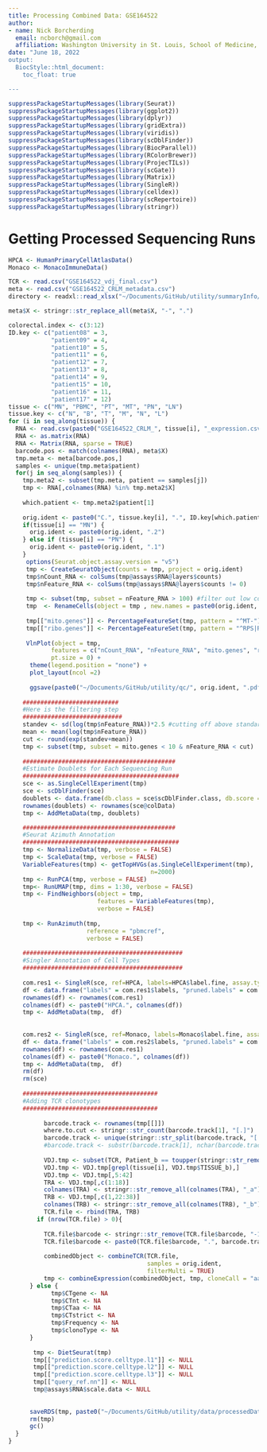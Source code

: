 ```yaml
---
title: Processing Combined Data: GSE164522
author: 
- name: Nick Borcherding
  email: ncborch@gmail.com
  affiliation: Washington University in St. Louis, School of Medicine, St. Louis, MO, USA
date: "June 18, 2022
output:
  BiocStyle::html_document:
    toc_float: true

---
```



```r
suppressPackageStartupMessages(library(Seurat))
suppressPackageStartupMessages(library(ggplot2))
suppressPackageStartupMessages(library(dplyr))
suppressPackageStartupMessages(library(gridExtra))
suppressPackageStartupMessages(library(viridis))
suppressPackageStartupMessages(library(scDblFinder))
suppressPackageStartupMessages(library(BiocParallel))
suppressPackageStartupMessages(library(RColorBrewer))
suppressPackageStartupMessages(library(ProjecTILs))
suppressPackageStartupMessages(library(scGate))
suppressPackageStartupMessages(library(Matrix))
suppressPackageStartupMessages(library(SingleR))
suppressPackageStartupMessages(library(celldex))
suppressPackageStartupMessages(library(scRepertoire))
suppressPackageStartupMessages(library(stringr))
```


# Getting Processed Sequencing Runs

```r
HPCA <- HumanPrimaryCellAtlasData()
Monaco <- MonacoImmuneData()

TCR <- read.csv("GSE164522_vdj_final.csv")
meta <- read.csv("GSE164522_CRLM_metadata.csv")
directory <- readxl::read_xlsx("~/Documents/GitHub/utility/summaryInfo/sample.directory.xlsx")

meta$X <- stringr::str_replace_all(meta$X, "-", ".")

colorectal.index <- c(3:12)
ID.key <- c("patient08" = 3, 
            "patient09" = 4,
            "patient10" = 5,
            "patient11" = 6,
            "patient12" = 7, 
            "patient13" = 8,
            "patient14" = 9,
            "patient15" = 10, 
            "patient16" = 11, 
            "patient17" = 12)
tissue <- c("MN", "PBMC", "PT", "MT", "PN", "LN")
tissue.key <- c("N", "B", "T", "M", "N", "L")
for (i in seq_along(tissue)) {
  RNA <- read.csv(paste0("GSE164522_CRLM_", tissue[i], "_expression.csv"), row.names = 1)
  RNA <- as.matrix(RNA)
  RNA <- Matrix(RNA, sparse = TRUE)
  barcode.pos <- match(colnames(RNA), meta$X)
  tmp.meta <- meta[barcode.pos,]
  samples <- unique(tmp.meta$patient)
  for(j in seq_along(samples)) {
    tmp.meta2 <- subset(tmp.meta, patient == samples[j])
    tmp <- RNA[,colnames(RNA) %in% tmp.meta2$X]
    
    which.patient <- tmp.meta2$patient[1]
    
    orig.ident <- paste0("C.", tissue.key[i], ".", ID.key[which.patient])
    if(tissue[i] == "MN") {
      orig.ident <- paste0(orig.ident, ".2")
    } else if (tissue[i] == "PN") {
      orig.ident <- paste0(orig.ident, ".1")
    }
     options(Seurat.object.assay.version = "v5")
     tmp <- CreateSeuratObject(counts = tmp, project = orig.ident)
     tmp$nCount_RNA <- colSums(tmp@assays$RNA@layers$counts)
     tmp$nFeature_RNA <- colSums(tmp@assays$RNA@layers$counts != 0)
     
     tmp <- subset(tmp, subset = nFeature_RNA > 100) #filter out low count/feature cells
     tmp  <- RenameCells(object = tmp , new.names = paste0(orig.ident, "_", rownames(tmp[[]])))
      
     tmp[["mito.genes"]] <- PercentageFeatureSet(tmp, pattern = "^MT-")
     tmp[["ribo.genes"]] <- PercentageFeatureSet(tmp, pattern = "^RPS|RPL-")
    
     VlnPlot(object = tmp, 
            features = c("nCount_RNA", "nFeature_RNA", "mito.genes", "ribo.genes"), 
            pt.size = 0) + 
      theme(legend.position = "none") + 
      plot_layout(ncol =2)
      
      ggsave(paste0("~/Documents/GitHub/utility/qc/", orig.ident, ".pdf"), height = 8, width=8)
      
    ###########################
    #Here is the filtering step
    ############################
    standev <- sd(log(tmp$nFeature_RNA))*2.5 #cutting off above standard deviation of 2.5
    mean <- mean(log(tmp$nFeature_RNA))
    cut <- round(exp(standev+mean))
    tmp <- subset(tmp, subset = mito.genes < 10 & nFeature_RNA < cut)
    
    ###########################################
    #Estimate Doublets for Each Sequencing Run
    ############################################
    sce <- as.SingleCellExperiment(tmp)
    sce <- scDblFinder(sce)
    doublets <- data.frame(db.class = sce$scDblFinder.class, db.score = sce$scDblFinder.score)
    rownames(doublets) <- rownames(sce@colData)
    tmp <- AddMetaData(tmp, doublets)

    ###########################################
    #Seurat Azimuth Annotation
    ############################################
    tmp <- NormalizeData(tmp, verbose = FALSE)
    tmp <- ScaleData(tmp, verbose = FALSE)
    VariableFeatures(tmp) <- getTopHVGs(as.SingleCellExperiment(tmp), 
                                        n=2000)
    tmp <- RunPCA(tmp, verbose = FALSE)
    tmp<- RunUMAP(tmp, dims = 1:30, verbose = FALSE)
    tmp <- FindNeighbors(object = tmp, 
                         features = VariableFeatures(tmp), 
                         verbose = FALSE)
   
    tmp <- RunAzimuth(tmp, 
                      reference = "pbmcref",
                      verbose = FALSE)
      
    #############################################
    #Singler Annotation of Cell Types
    #############################################
      
    com.res1 <- SingleR(sce, ref=HPCA, labels=HPCA$label.fine, assay.type.test=1)
    df <- data.frame("labels" = com.res1$labels, "pruned.labels" = com.res1$pruned.labels)
    rownames(df) <- rownames(com.res1)
    colnames(df) <- paste0("HPCA.", colnames(df))
    tmp <- AddMetaData(tmp,  df)
  
    
    com.res2 <- SingleR(sce, ref=Monaco, labels=Monaco$label.fine, assay.type.test=1)
    df <- data.frame("labels" = com.res2$labels, "pruned.labels" = com.res2$pruned.labels)
    rownames(df) <- rownames(com.res1)
    colnames(df) <- paste0("Monaco.", colnames(df))
    tmp <- AddMetaData(tmp,  df)
    rm(df)
    rm(sce)
      
    ######################################
    #Adding TCR clonotypes
    ######################################
    
          barcode.track <- rownames(tmp[[]])
          where.to.cut <- stringr::str_count(barcode.track[1], "[.]")
          barcode.track <- unique(stringr::str_split(barcode.track, "[.]", simplify = TRUE)[,where.to.cut+1])
          #barcode.track <- substr(barcode.track[1], nchar(barcode.track[1]), nchar(barcode.track[1]))
          
          VDJ.tmp <- subset(TCR, Patient_b == toupper(stringr::str_remove(samples[j], "atient"))) 
          VDJ.tmp <- VDJ.tmp[grepl(tissue[i], VDJ.tmp$TISSUE_b),]                    
          VDJ.tmp <- VDJ.tmp[,5:42]
          TRA <- VDJ.tmp[,c(1:18)]
          colnames(TRA) <- stringr::str_remove_all(colnames(TRA), "_a")
          TRB <- VDJ.tmp[,c(1,22:38)]
          colnames(TRB) <- stringr::str_remove_all(colnames(TRB), "_b")
          TCR.file <- rbind(TRA, TRB)
        if (nrow(TCR.file) > 0){
          
          TCR.file$barcode <- stringr::str_remove(TCR.file$barcode, "-1")
          TCR.file$barcode <- paste0(TCR.file$barcode, ".", barcode.track)
        
          combinedObject <- combineTCR(TCR.file, 
                                       samples = orig.ident, 
                                       filterMulti = TRUE)
          tmp <- combineExpression(combinedObject, tmp, cloneCall = "aa")
      } else {
            tmp$CTgene <- NA
            tmp$CTnt <- NA
            tmp$CTaa <- NA
            tmp$CTstrict <- NA
            tmp$Frequency <- NA
            tmp$clonoType <- NA
      }
    
       tmp <- DietSeurat(tmp)
       tmp[["prediction.score.celltype.l1"]] <- NULL
       tmp[["prediction.score.celltype.l2"]] <- NULL
       tmp[["prediction.score.celltype.l3"]] <- NULL
       tmp[["query_ref.nn"]] <- NULL
       tmp@assays$RNA$scale.data <- NULL
    
    
      saveRDS(tmp, paste0("~/Documents/GitHub/utility/data/processedData/seuratObjects/", orig.ident, ".rds"))
      rm(tmp)
      gc()
  }
}

  

```


